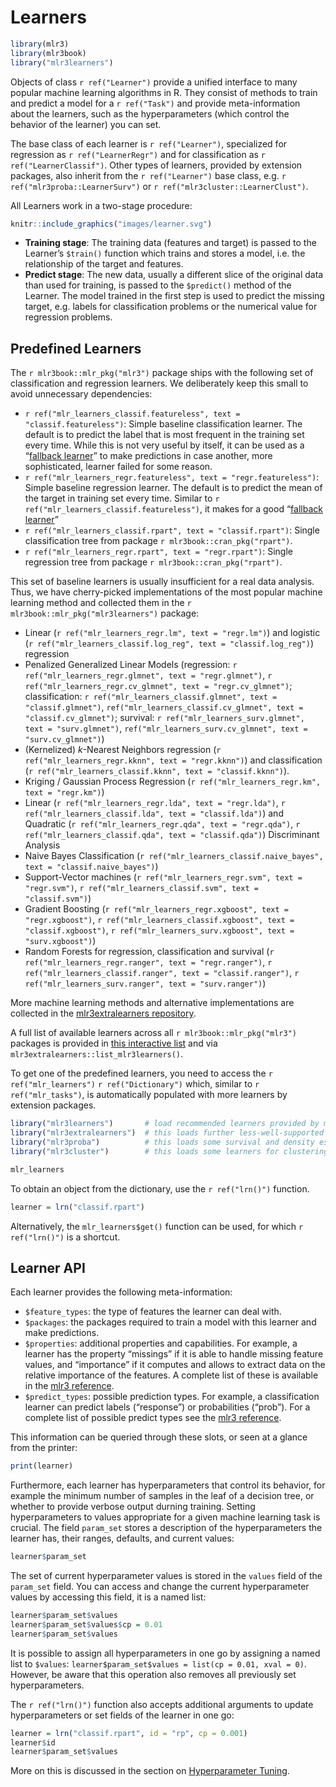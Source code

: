 # Learners {#learners}

```r
library(mlr3)
library(mlr3book)
library("mlr3learners")
```

Objects of class `r ref("Learner")` provide a unified interface to many popular machine learning algorithms in R.
They consist of methods to train and predict a model for a `r ref("Task")` and provide meta-information about the learners, such as the hyperparameters (which control the behavior of the learner) you can set.

The base class of each learner is `r ref("Learner")`, specialized for regression as `r ref("LearnerRegr")` and for classification as `r ref("LearnerClassif")`.
Other types of learners, provided by extension packages, also inherit from the `r ref("Learner")` base class, e.g. `r ref("mlr3proba::LearnerSurv")` or `r ref("mlr3cluster::LearnerClust")`.

All Learners work in a two-stage procedure:

```r
knitr::include_graphics("images/learner.svg")
```

* **Training stage**: The training data (features and target) is passed to the Learner's `$train()` function which trains and stores a model, i.e. the relationship of the target and features.
* **Predict stage**: The new data, usually a different slice of the original data than used for training, is passed to the `$predict()` method of the Learner.
  The model trained in the first step is used to predict the missing target, e.g. labels for classification problems or the numerical value for regression problems.

## Predefined Learners

The `r mlr3book::mlr_pkg("mlr3")` package ships with the following set of classification and regression learners.
We deliberately keep this small to avoid unnecessary dependencies:

* `r ref("mlr_learners_classif.featureless", text = "classif.featureless")`: Simple baseline classification learner.
  The default is to predict the label that is most frequent in the training set every time. While this is not very useful by itself, it can be used as a "[fallback learner](fallback-learners)" to make predictions in case another, more sophisticated, learner failed for some reason.
* `r ref("mlr_learners_regr.featureless", text = "regr.featureless")`: Simple baseline regression learner.
  The default is to predict the mean of the target in training set every time. Similar to `r ref("mlr_learners_classif.featureless")`, it makes for a good "[fallback learner](fallback-learners)"
* `r ref("mlr_learners_classif.rpart", text = "classif.rpart")`: Single classification tree from package `r mlr3book::cran_pkg("rpart")`.
* `r ref("mlr_learners_regr.rpart", text = "regr.rpart")`: Single regression tree from package `r mlr3book::cran_pkg("rpart")`.

This set of baseline learners is usually insufficient for a real data analysis.
Thus, we have cherry-picked implementations of the most popular machine learning method and collected them in the `r mlr3book::mlr_pkg("mlr3learners")` package:

* Linear (`r ref("mlr_learners_regr.lm", text = "regr.lm")`) and logistic (`r ref("mlr_learners_classif.log_reg", text = "classif.log_reg")`) regression
* Penalized Generalized Linear Models (regression: `r ref("mlr_learners_regr.glmnet", text = "regr.glmnet")`, `r ref("mlr_learners_regr.cv_glmnet", text = "regr.cv_glmnet")`; classification: `r ref("mlr_learners_classif.glmnet", text = "classif.glmnet")`, `ref("mlr_learners_classif.cv_glmnet", text = "classif.cv_glmnet")`; survival: `r ref("mlr_learners_surv.glmnet", text = "surv.glmnet")`, `ref("mlr_learners_surv.cv_glmnet", text = "surv.cv_glmnet")`)
* (Kernelized) $k$-Nearest Neighbors regression (`r ref("mlr_learners_regr.kknn", text = "regr.kknn")`) and classification (`r ref("mlr_learners_classif.kknn", text = "classif.kknn")`).
* Kriging / Gaussian Process Regression (`r ref("mlr_learners_regr.km", text = "regr.km")`)
* Linear (`r ref("mlr_learners_regr.lda", text = "regr.lda")`, `r ref("mlr_learners_classif.lda", text = "classif.lda")`) and Quadratic (`r ref("mlr_learners_regr.qda", text = "regr.qda")`, `r ref("mlr_learners_classif.qda", text = "classif.qda")`) Discriminant Analysis
* Naive Bayes Classification (`r ref("mlr_learners_classif.naive_bayes", text = "classif.naive_bayes")`)
* Support-Vector machines (`r ref("mlr_learners_regr.svm", text = "regr.svm")`, `r ref("mlr_learners_classif.svm", text = "classif.svm")`)
* Gradient Boosting (`r ref("mlr_learners_regr.xgboost", text = "regr.xgboost")`, `r ref("mlr_learners_classif.xgboost", text = "classif.xgboost")`, `r ref("mlr_learners_surv.xgboost", text = "surv.xgboost")`)
* Random Forests for regression, classification and survival (`r ref("mlr_learners_regr.ranger", text = "regr.ranger")`, `r ref("mlr_learners_classif.ranger", text = "classif.ranger")`, `r ref("mlr_learners_surv.ranger", text = "surv.ranger")`)

More machine learning methods and alternative implementations are collected in the [mlr3extralearners repository](https://github.com/mlr-org/mlr3extralearners/).

:::{.callout-tip}
A full list of available learners across all `r mlr3book::mlr_pkg("mlr3")` packages is provided in [this interactive list](https://mlr3extralearners.mlr-org.com/articles/learners/list_learners.html) and via `mlr3extralearners::list_mlr3learners()`.
:::

To get one of the predefined learners, you need to access the `r ref("mlr_learners")` `r ref("Dictionary")` which, similar to `r ref("mlr_tasks")`, is automatically populated with more learners by extension packages.

```r
library("mlr3learners")       # load recommended learners provided by mlr3learners package
library("mlr3extralearners")  # this loads further less-well-supported learners
library("mlr3proba")          # this loads some survival and density estimation learners
library("mlr3cluster")        # this loads some learners for clustering

mlr_learners
```

To obtain an object from the dictionary, use the `r ref("lrn()")` function.

```r
learner = lrn("classif.rpart")
```

Alternatively, the `mlr_learners$get()` function can be used, for which `r ref("lrn()")` is a shortcut.

## Learner API

Each learner provides the following meta-information:

* `$feature_types`: the type of features the learner can deal with.
* `$packages`: the packages required to train a model with this learner and make predictions.
* `$properties`: additional properties and capabilities.
  For example, a learner has the property "missings" if it is able to handle missing feature values, and "importance" if it computes and allows to extract data on the relative importance of the features.
  A complete list of these is available in the [mlr3 reference](https://mlr3.mlr-org.com/reference/mlr_reflections.html#examples).
* `$predict_types`: possible prediction types. For example, a classification learner can predict labels ("response") or probabilities ("prob"). For a complete list of possible predict types see the [mlr3 reference](https://mlr3.mlr-org.com/reference/mlr_reflections.html#examples).

This information can be queried through these slots, or seen at a glance from the printer:
```r
print(learner)
```

Furthermore, each learner has hyperparameters that control its behavior, for example the minimum number of samples in the leaf of a decision tree, or whether to provide verbose output durning training.
Setting hyperparameters to values appropriate for a given machine learning task is crucial.
The field `param_set` stores a description of the hyperparameters the learner has, their ranges, defaults, and current values:

```r
learner$param_set
```

The set of current hyperparameter values is stored in the `values` field of the `param_set` field.
You can access and change the current hyperparameter values by accessing this field, it is a named list:

```r
learner$param_set$values
learner$param_set$values$cp = 0.01
learner$param_set$values
```

:::{.callout-tip}
It is possible to assign all hyperparameters in one go by assigning a named list to `$values`: `learner$param_set$values = list(cp = 0.01, xval = 0)`. However, be aware that this operation also removes all previously set hyperparameters.
:::

The `r ref("lrn()")` function also accepts additional arguments to update hyperparameters or set fields of the learner in one go:

```r
learner = lrn("classif.rpart", id = "rp", cp = 0.001)
learner$id
learner$param_set$values
```

More on this is discussed in the section on [Hyperparameter Tuning](https://mlr3book.mlr-org.com/optimization.html#tuning).

